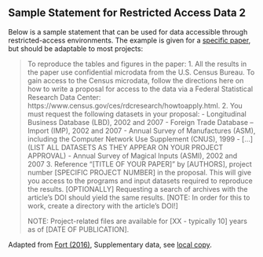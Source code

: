 ## Sample Statement for Restricted Access Data 2

Below is a sample statement that can be used for data accessible through restricted-access environments. The example is given for a  [specific paper](https://doi.org/10.1093/restud/rdw057), but should be adaptable to most projects:

> To reproduce the tables and figures in the paper:
> 1. All the results in the paper use confidential microdata from the U.S. Census Bureau. To gain access to the Census microdata, follow the directions here on how to write a proposal for access to the data via a Federal Statistical Research Data Center:
https://www.census.gov/ces/rdcresearch/howtoapply.html.
>2. You must request the following datasets in your proposal:
>   - Longitudinal Business Database (LBD), 2002 and 2007
>   - Foreign Trade Database – Import (IMP), 2002 and 2007
>   - Annual Survey of Manufactures (ASM), including the Computer Network Use      Supplement (CNUS), 1999
>   - [...] (LIST ALL DATASETS AS THEY APPEAR ON YOUR PROJECT APPROVAL)
>   - Annual Survey of Magical Inputs (ASMI), 2002 and 2007
>3. Reference “[TITLE OF YOUR PAPER]” by [AUTHORS], project number [SPECIFIC PROJECT NUMBER] in the proposal. This will give you access to   the programs and input datasets required to reproduce the results. 
> [OPTIONALLY] Requesting a search of archives with the article's DOI should yield the same results. [NOTE: In order for this to work, create a directory with the article's DOI!]
>
>   NOTE: Project-related files are available for [XX - typically 10] years as of [DATE OF PUBLICATION]. 


Adapted from [Fort (2016)](https://doi.org/10.1093/restud/rdw057), Supplementary data, see [local copy](https://social-science-data-editors.github.io/guidance/copies/Fort2016-Readme.pdf).
